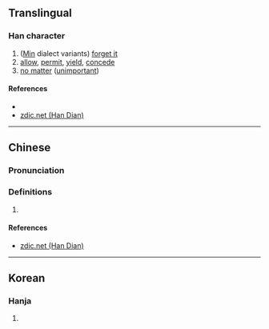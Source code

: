 {{character info/new}}
==Translingual==

===Han character===
{{Han char|rn=9|rad=人|as=04|sn=6|four=|canj=OKI|ids=⿰[[亻]][[太]]}}

# ([[Min]] dialect variants) [[forget it]]
# [[allow]], [[permit]], [[yield]], [[concede]]
# [[no matter]] ([[unimportant]])

====References====
* {{Han ref|kx=0096.121|dkj=|dj=|hdz=|uh=3440|ud=13376|bh=|bd=}}
* [http://www.zdic.net/zd/zi2/ZdicE3Zdic91Zdic80.htm zdic.net (Han Dian)]

----

==Chinese==
{{zh-forms}}

===Pronunciation===
{{zh-pron
|m=tài
|c=
|mc=
|oc=
|ma=
|cat=v,a
}}

===Definitions===
{{zh-hanzi}}

# {{rfdef|lang=zh}}

====References====
* [http://www.zdic.net/zd/zi2/ZdicE3Zdic91Zdic80.htm zdic.net (Han Dian)]

----

==Korean==

===Hanja===
{{ko-hanja|hangeul=태|rv=tae|mr=t'ae|y=thay}}

# {{defn|lang=ko|sort=人04}}